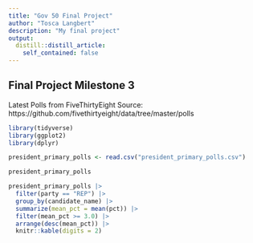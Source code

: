 ```yaml
---
title: "Gov 50 Final Project"
author: "Tosca Langbert"
description: "My final project"
output:
  distill::distill_article:
    self_contained: false
---
```


## Final Project Milestone 3
Latest Polls from FiveThirtyEight
Source: https://github.com/fivethirtyeight/data/tree/master/polls

```r
library(tidyverse)
library(ggplot2)
library(dplyr)
```

```r
president_primary_polls <- read.csv("president_primary_polls.csv")
```

```r
president_primary_polls
```

```r
president_primary_polls |>
  filter(party == "REP") |>
  group_by(candidate_name) |>
  summarize(mean_pct = mean(pct)) |>
  filter(mean_pct >= 3.0) |>
  arrange(desc(mean_pct)) |>
  knitr::kable(digits = 2)
```
